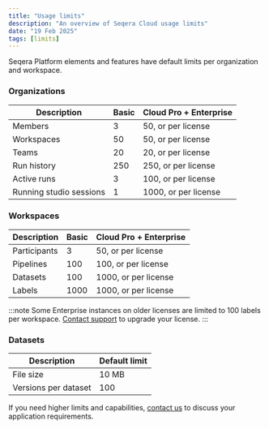 ```yaml
---
title: "Usage limits"
description: "An overview of Seqera Cloud usage limits"
date: "19 Feb 2025"
tags: [limits]
---
```


Seqera Platform elements and features have default limits per organization and workspace.

### Organizations

| Description             | Basic | Cloud Pro + Enterprise | 
| ----------------------- | ----- | ---------------------- |
| Members                 | 3     | 50, or per license     |
| Workspaces              | 50    | 50, or per license     |
| Teams                   | 20    | 20, or per license     |
| Run history             | 250   | 250, or per license    |
| Active runs             | 3     | 100, or per license    |
| Running studio sessions | 1     | 1000, or per license   |

### Workspaces

| Description  | Basic | Cloud Pro + Enterprise |
| ------------ | ----- | ---------------------- |
| Participants | 3     | 50, or per license     |
| Pipelines    | 100   | 100, or per license    |
| Datasets     | 100   | 1000, or per license   |
| Labels       | 1000  | 1000, or per license   |

:::note 
Some Enterprise instances on older licenses are limited to 100 labels per workspace. [Contact support](mailto:support@seqera.io) to upgrade your license.
:::

### Datasets

| Description          | Default limit |
| -------------------- | ------------- |
| File size            | 10 MB         |
| Versions per dataset | 100           |

If you need higher limits and capabilities, [contact us](https://seqera.io/contact-us/) to discuss your application requirements.
